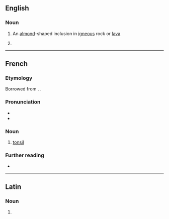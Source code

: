 ==English==

===Noun===
{{en-noun}}

# {{lb|en|geology}} An [[almond]]-shaped inclusion in [[igneous]] rock or [[lava]]
# {{misspelling of|en|amygdala}}

----

==French==

===Etymology===
Borrowed from {{etyl|la|fr}} {{m|la|amygdala||almond}}. {{doublet|es|amande}}.

===Pronunciation===
* {{fr-IPA|amydale|+}}
* {{audio|fr|LL-Q150 (fra)-DSwissK-amygdale.wav|Audio}}

===Noun===
{{fr-noun|f}}

# {{lb|fr|anatomy}} [[tonsil]]

===Further reading===
* {{R:TLFi}}

----

==Latin==

===Noun===
{{la-noun-form|amygdale}}

# {{inflection of|la|amygdalus||voc|s}}
